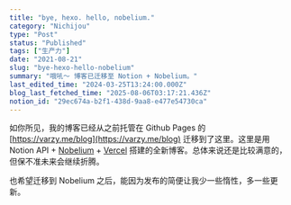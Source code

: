 ```yaml
---
title: "bye, hexo. hello, nobelium."
category: "Nichijou"
type: "Post"
status: "Published"
tags: ["生产力"]
date: "2021-08-21"
slug: "bye-hexo-hello-nobelium"
summary: "哦吼～ 博客已迁移至 Notion + Nobelium。"
last_edited_time: "2024-03-25T13:24:00.000Z"
blog_last_fetched_time: "2025-08-06T03:17:21.436Z"
notion_id: "29ec674a-b2f1-438d-9aa8-e477e54730ca"
---
```



如你所见，我的博客已经从之前托管在 Github Pages 的 [https://varzy.me/blog](https://varzy.me/blog) 迁移到了这里。这里是用 Notion API + [Nobelium](https://github.com/craigary/nobelium) + [Vercel](https://vercel.com/) 搭建的全新博客。总体来说还是比较满意的，但保不准未来会继续折腾。


也希望迁移到 Nobelium 之后，能因为发布的简便让我少一些惰性，多一些更新。

